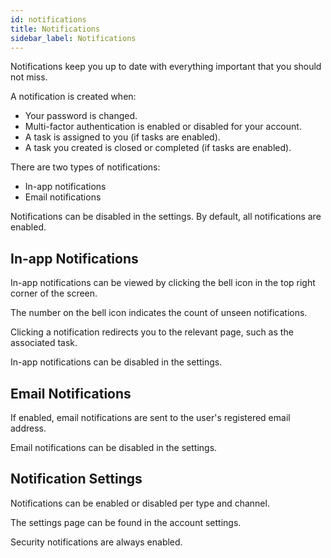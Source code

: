 ```yaml
---
id: notifications
title: Notifications
sidebar_label: Notifications
---
```



Notifications keep you up to date with everything important that you should not miss.

A notification is created when:

* Your password is changed.
* Multi-factor authentication is enabled or disabled for your account.
* A task is assigned to you (if tasks are enabled).
* A task you created is closed or completed (if tasks are enabled).

There are two types of notifications:

* In-app notifications
* Email notifications

Notifications can be disabled in the settings.
By default, all notifications are enabled.

## In-app Notifications

<ScreenshotWrapper src="/img/docs/platform/notifications/notifications.webp"
                   alt="Notifications bell"/>

In-app notifications can be viewed by clicking the bell icon in the top right corner of the screen.

The number on the bell icon indicates the count of unseen notifications.

<ScreenshotWrapper src="/img/docs/platform/notifications/notifications_popup.webp"
                   alt="Notifications pop-up"/>

Clicking a notification redirects you to the relevant page, such as the associated task.

In-app notifications can be disabled in the settings.

## Email Notifications

If enabled, email notifications are sent to the user's registered email address.

<ScreenshotWrapper src="/img/docs/platform/notifications/notifications_email.webp"
                   alt="Notifications email"/>

Email notifications can be disabled in the settings.

## Notification Settings

Notifications can be enabled or disabled per type and channel.

The settings page can be found in the account settings.

Security notifications are always enabled.

<ScreenshotWrapper src="/img/docs/platform/notifications/notifications_settings.webp"
                   alt="Notification settings"/>
